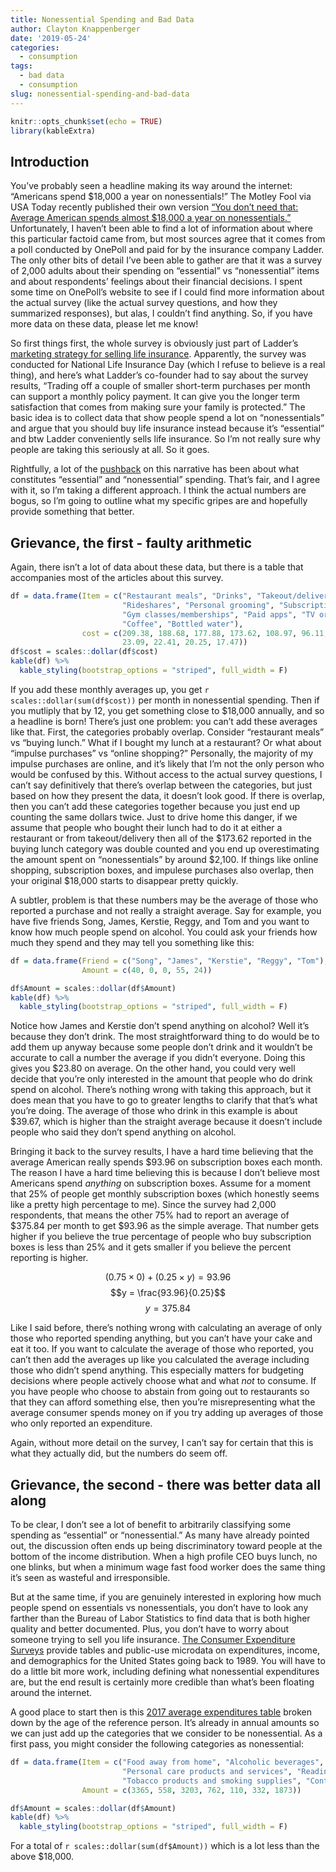 ```yaml
---
title: Nonessential Spending and Bad Data
author: Clayton Knappenberger
date: '2019-05-24'
categories:
  - consumption
tags:
  - bad data
  - consumption
slug: nonessential-spending-and-bad-data
---
```


```r
knitr::opts_chunk$set(echo = TRUE)
library(kableExtra)
```

## Introduction
You've probably seen a headline making its way around the internet: "Americans spend \$18,000 a year on nonessentials!" The Motley Fool via USA Today recently published their own version ["You don't need that: Average American spends almost \$18,000 a year on nonessentials."](https://www.usatoday.com/story/money/2019/05/07/americans-spend-thousands-on-nonessentials/39450207/) Unfortunately, I haven't been able to find a lot of information about where this particular factoid came from, but most sources agree that it comes from a poll conducted by OnePoll and paid for by the insurance company Ladder. The only other bits of detail I've been able to gather are that it was a survey of 2,000 adults about their spending on "essential" vs "nonessential" items and about respondents' feelings about their financial decisions. I spent some time on OnePoll's website to see if I could find more information about the actual survey (like the actual survey questions, and how they summarized responses), but alas, I couldn't find anything. So, if you have more data on these data, please let me know!

So first things first, the whole survey is obviously just part of Ladder's [marketing strategy for selling life insurance](https://www.swnsdigital.com/2019/05/americans-spend-at-least-18000-a-year-on-these-non-essential-costs/). Apparently, the survey was conducted for National Life Insurance Day (which I refuse to believe is a real thing), and here's what Ladder's co-founder had to say about the survey results, "Trading off a couple of smaller short-term purchases per month can support a monthly policy payment. It can give you the longer term satisfaction that comes from making sure your family is protected." The basic idea is to collect data that show people spend a lot on "nonessentials" and argue that you should buy life insurance instead because it's "essential" and btw Ladder conveniently sells life insurance. So I'm not really sure why people are taking this seriously at all. So it goes.

Rightfully, a lot of the [pushback](https://www.bustle.com/p/americans-may-spend-18000-on-nonessentials-per-year-but-the-term-nonessential-is-the-real-problem-17855774) on this narrative has been about what constitutes "essential" and "nonessential" spending. That's fair, and I agree with it, so I'm taking a different approach. I think the actual numbers are bogus, so I'm going to outline what my specific gripes are and hopefully provide something that better.  


## Grievance, the first - faulty arithmetic 
Again, there isn't a lot of data about these data, but there is a table that accompanies most of the articles about this survey. 

```r
df = data.frame(Item = c("Restaurant meals", "Drinks", "Takeout/delivery", "Buying lunch", "Impulse purchases",
                         "Rideshares", "Personal grooming", "Subscription boxes", "Cable", "Online shopping",
                         "Gym classes/memberships", "Paid apps", "TV or movie streaming", "Music streaming",
                         "Coffee", "Bottled water"), 
                cost = c(209.38, 188.68, 177.88, 173.62, 108.97, 96.11, 94.25, 93.96, 90.57, 84.11, 72.53, 23.24,
                         23.09, 22.41, 20.25, 17.47))
df$cost = scales::dollar(df$cost)
kable(df) %>%
  kable_styling(bootstrap_options = "striped", full_width = F)
```

If you add these monthly averages up, you get `r scales::dollar(sum(df$cost))` per month in nonessential spending. Then if you mutliply that by 12, you get something close to $18,000 annually, and so a headline is born! There's just one problem: you can't add these averages like that. First, the categories probably overlap. Consider "restaurant meals" vs "buying lunch." What if I bought my lunch at a restaurant? Or what about "impulse purchases" vs "online shopping?" Personally, the majority of my impulse purchases are online, and it's likely that I'm not the only person who would be confused by this. Without access to the actual survey questions, I can't say definitively that there's overlap between the categories, but just based on how they present the data, it doesn't look good. If there is overlap, then you can't add these categories together because you just end up counting the same dollars twice. Just to drive home this danger, if we assume that people who bought their lunch had to do it at either a restaurant or from takeout/delivery then all of the \$173.62 reported in the buying lunch category was double counted and you end up overestimating the amount spent on "nonessentials" by around \$2,100. If things like online shopping, subscription boxes, and impulese purchases also overlap, then your original \$18,000 starts to disappear pretty quickly. 

A subtler, problem is that these numbers may be the average of those who reported a purchase and not really a straight average. Say for example, you have five friends Song, James, Kerstie, Reggy, and Tom and you want to know how much people spend on alcohol. You could ask your friends how much they spend and they may tell you something like this:

```r
df = data.frame(Friend = c("Song", "James", "Kerstie", "Reggy", "Tom"), 
                Amount = c(40, 0, 0, 55, 24))

df$Amount = scales::dollar(df$Amount)
kable(df) %>%
  kable_styling(bootstrap_options = "striped", full_width = F)
```

Notice how James and Kerstie don't spend anything on alcohol? Well it's because they don't drink. The most straightforward thing to do would be to add them up anyway because some people don't drink and it wouldn't be accurate to call a number the average if you didn't everyone. Doing this gives you \$23.80 on average. On the other hand, you could very well decide that you're only interested in the amount that people who do drink spend on alcohol. There's nothing wrong with taking this approach, but it does mean that you have to go to greater lengths to clarify that that's what you're doing. The average of those who drink in this example is about \$39.67, which is higher than the straight average because it doesn't include people who said they don't spend anything on alcohol. 

Bringing it back to the survey results, I have a hard time believing that the average American really spends \$93.96 on subscription boxes each month. The reason I have a hard time believing this is because I don't believe most Americans spend *anything* on subscription boxes. Assume for a moment that 25\% of people get monthly subscription boxes (which honestly seems like a pretty high percentage to me). Since the survey had 2,000 respondents, that means the other 75\% had to report an average of \$375.84 per month to get \$93.96 as the simple average. That number gets higher if you believe the true percentage of people who buy subscription boxes is less than 25\% and it gets smaller if you believe the percent reporting is higher.  

$$(0.75 \times 0) + (0.25 \times y) = 93.96$$
$$y = \frac{93.96}{0.25}$$
$$y = 375.84$$ 

Like I said before, there's nothing wrong with calculating an average of only those who reported spending anything, but you can't have your cake and eat it too. If you want to calculate the average of those who reported, you can't then add the averages up like you calculated the average including those who didn't spend anything. This especially matters for budgeting decisions where people actively choose what and what *not* to consume. If you have people who choose to abstain from going out to restaurants so that they can afford something else, then you're misrepresenting what the average consumer spends money on if you try adding up averages of those who only reported an expenditure. 

Again, without more detail on the survey, I can't say for certain that this is what they actually did, but the numbers do seem off.

## Grievance, the second - there was better data all along
To be clear, I don't see a lot of benefit to arbitrarily classifying some spending as "essential" or "nonessential." As many have already pointed out, the discussion often ends up being discriminatory toward people at the bottom of the income distribution. When a high profile CEO buys lunch, no one blinks, but when a minimum wage fast food worker does the same thing it's seen as wasteful and irresponsible.  

But at the same time, if you are genuinely interested in exploring how much people spend on essentials vs nonessentials, you don't have to look any farther than the Bureau of Labor Statistics to find data that is both higher quality and better documented. Plus, you don't have to worry about someone trying to sell you life insurance. [The Consumer Expenditure Surveys](https://www.bls.gov/cex) provide tables and public-use microdata on expenditures, income, and demographics for the United States going back to 1989. You will have to do a little bit more work, including defining what nonessential expenditures are, but the end result is certainly more credible than what's been floating around the internet. 

A good place to start then is this [2017 average expenditures table](https://www.bls.gov/cex/2017/combined/age.pdf) broken down by the age of the reference person. It's already in annual amounts so we can just add up the categories that we consider to be nonessential. As a first pass, you might consider the following categories as nonessential:

```r
df = data.frame(Item = c("Food away from home", "Alcoholic beverages", "Entertainment",
                         "Personal care products and services", "Reading", 
                         "Tobacco products and smoking supplies", "Contributions"), 
                Amount = c(3365, 558, 3203, 762, 110, 332, 1873))

df$Amount = scales::dollar(df$Amount)
kable(df) %>%
  kable_styling(bootstrap_options = "striped", full_width = F)
```

For a total of `r scales::dollar(sum(df$Amount))` which is a lot less than the above \$18,000. 